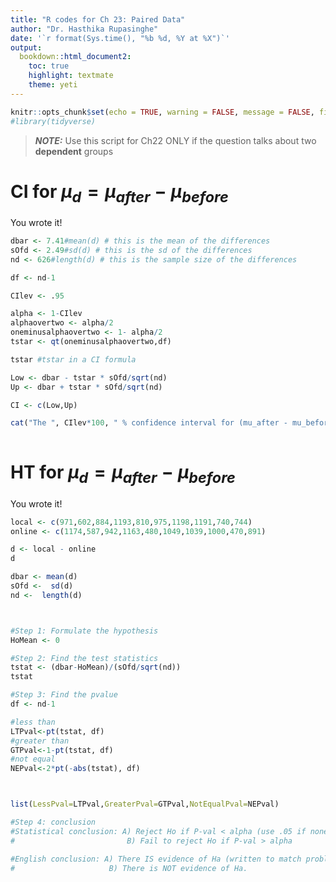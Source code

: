 ```yaml
---
title: "R codes for Ch 23: Paired Data"
author: "Dr. Hasthika Rupasinghe"
date: '`r format(Sys.time(), "%b %d, %Y at %X")`'
output:
  bookdown::html_document2:
    toc: true
    highlight: textmate
    theme: yeti
---
```



```r
knitr::opts_chunk$set(echo = TRUE, warning = FALSE, message = FALSE, fig.align = "center", comment = NA)
#library(tidyverse)
```

> **_NOTE:_**  Use this script for Ch22 ONLY if the question talks about two **dependent** groups


# CI for $\mu_d = \mu_{after}-\mu_{before}$

You wrote it!

```r

dbar <- 7.41#mean(d) # this is the mean of the differences
sOfd <- 2.49#sd(d) # this is the sd of the differences
nd <- 626#length(d) # this is the sample size of the differences

df <- nd-1

CIlev <- .95

alpha <- 1-CIlev
alphaovertwo <- alpha/2
oneminusalphaovertwo <- 1- alpha/2
tstar <- qt(oneminusalphaovertwo,df)

tstar #tstar in a CI formula

Low <- dbar - tstar * sOfd/sqrt(nd)
Up <- dbar + tstar * sOfd/sqrt(nd)

CI <- c(Low,Up)

cat("The ", CIlev*100, " % confidence interval for (mu_after - mu_before) is", CI)
  
```

# HT for $\mu_d = \mu_{after}-\mu_{before}$

You wrote it!

```r
local <- c(971,602,884,1193,810,975,1198,1191,740,744)
online <- c(1174,587,942,1163,480,1049,1039,1000,470,891)

d <- local - online
d

dbar <- mean(d)
sOfd <-  sd(d)
nd <-  length(d)



#Step 1: Formulate the hypothesis
HoMean <- 0

#Step 2: Find the test statistics
tstat <- (dbar-HoMean)/(sOfd/sqrt(nd))
tstat

#Step 3: Find the pvalue
df <- nd-1

#less than
LTPval<-pt(tstat, df)
#greater than
GTPval<-1-pt(tstat, df)
#not equal
NEPval<-2*pt(-abs(tstat), df)



list(LessPval=LTPval,GreaterPval=GTPval,NotEqualPval=NEPval)

#Step 4: conclusion
#Statistical conclusion: A) Reject Ho if P-val < alpha (use .05 if none given)
#                         B) Fail to reject Ho if P-val > alpha

#English conclusion: A) There IS evidence of Ha (written to match problem)
#                     B) There is NOT evidence of Ha.



```


